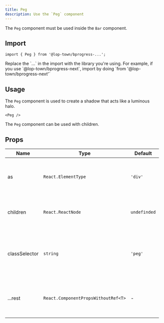 ```yaml
---
title: Peg
description: Use the `Peg` component
---
```


The `Peg` component must be used inside the `Bar` component.

## Import

```tsx
import { Peg } from '@lop-town/bprogress-...';
```

<Callout title="Note">
  Replace the `...` in the import with the library you're using. For example, if you use `@lop-town/bprogress-next`, import by doing `from '@lop-town/bprogress-next'`
</Callout>

## Usage

The `Peg` component is used to create a shadow that acts like a luminous halo.

```tsx
<Peg />
```

The `Peg` component can be used with children.

## Props

| Name | Type | Default | Description |
| --- | --- | --- | --- |
| as | `React.ElementType` | `'div'` | The component to render the progress element |
| children | `React.ReactNode` | `undefinded` | The children of the progress element |
| classSelector | `string` | `'peg'` | The class selector of the progress element (depends on your css) |
| ...rest | `React.ComponentPropsWithoutRef<T>` | - | The rest of the props are passed to the progress element |
